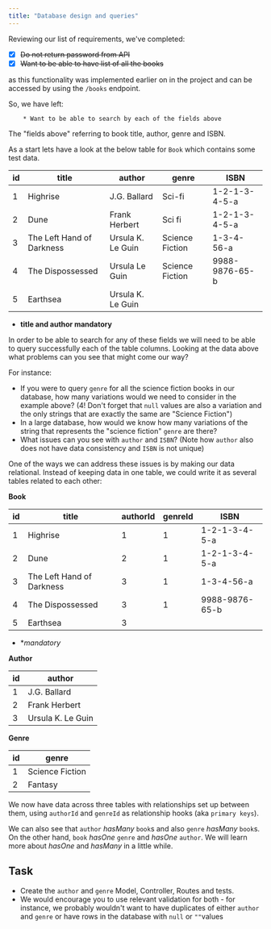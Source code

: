 ```yaml
---
title: "Database design and queries"
---
```


Reviewing our list of requirements, we've completed:

* [x] ~~Do not return password from API~~
* [x] ~~Want to be able to have list of all the books~~

as this functionality was implemented earlier on in the project and can be accessed by using the `/books` endpoint.

So, we have left:

```
	* Want to be able to search by each of the fields above
```

The "fields above" referring to book title, author, genre and ISBN.

As a start lets have a look at the below table for `Book` which contains some test data.

|id| title  |  author | genre | ISBN |
|--|--------|---------|-------|----|
|1|Highrise|J.G. Ballard|Sci-fi|1-2-1-3-4-5-a|
|2|Dune|Frank Herbert|Sci fi|1-2-1-3-4-5-a|
|3|The Left Hand of Darkness|Ursula K. Le Guin|Science Fiction|1-3-4-56-a|
|4|The Dispossessed|Ursula Le Guin|Science Fiction|9988-9876-65-b|
|5|Earthsea | Ursula K. Le Guin |  |  |

- **title and author mandatory**

In order to be able to search for any of these fields we will need to be able to query successfully each of the table columns. Looking at the data above what problems can you see that might come our way?

For instance:
- If you were to query `genre` for all the science fiction books in our database, how many variations would we need to consider in the example above? (4! Don't forget that `null` values are also a variation and the only strings that are exactly the same are "Science Fiction")
- In a large database, how would we know how many variations of the string that represents the "science fiction" `genre` are there? 
- What issues can you see with `author` and `ISBN`? (Note how `author` also does not have data consistency and `ISBN` is not unique)


One of the ways we can address these issues is by making our data relational. Instead of keeping data in one table, we could write it as several tables related to each other:

**Book**

|id| title | authorId | genreId | ISBN |
|--|--------|---------|-------|----|
|1|Highrise|1|1|1-2-1-3-4-5-a|
|2|Dune|2|1|1-2-1-3-4-5-a|
|3|The Left Hand of Darkness|3|1|1-3-4-56-a|
|4|The Dispossessed| 3|1|9988-9876-65-b|
|5|Earthsea | 3 |  |  |

 - **mandatory*

**Author**

|id| author |  
| --|-------|
|1|J.G. Ballard|
|2|Frank Herbert|
|3|Ursula K. Le Guin|

**Genre**

| id | genre |  
| --- | ------------|
|1 | Science Fiction|
|2 | Fantasy |


We now have data across three tables with relationships set up between them, using `authorId` and `genreId` as relationship hooks (aka `primary keys`).

We can also see that `author` *hasMany* `book`s and also `genre` *hasMany* `book`s. On the other hand, `book` *hasOne* `genre` and *hasOne* `author`. We will learn more about *hasOne* and *hasMany* in a little while.

## Task

* Create the `author` and `genre` Model, Controller, Routes and tests.
* We would encourage you to use relevant validation for both - for instance, we probably wouldn't want to have duplicates of either `author` and `genre` or have rows in the database with `null` or `""`values 
